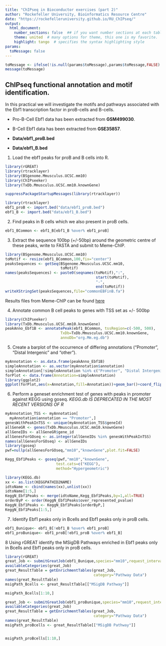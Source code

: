 ```yaml
---
title: "ChIPseq in Bioconductor exercises (part 2)"
author: "Rockefeller University, Bioinformatics Resource Centre"
date: "https://rockefelleruniversity.github.io/RU_ChIPseq/"
output: 
  html_document:
    number_sections: false  ## if you want number sections at each table header
    theme: united  # many options for theme, this one is my favorite.
    highlight: tango  # specifies the syntax highlighting style
params:
  toMessage: false    
---
```


```r
toMessage <- ifelse(!is.null(params$toMessage),params$toMessage,FALSE)
message(toMessage)
```


## ChIPseq functional annotation and motif identification.

In this practical we will investigate the motifs and pathways associated with the Ebf1 transcription factor in proB-cells  and B-cells.

* Pro-B-Cell Ebf1 data has been extracted from **GSM499030**.
* B-Cell Ebf1 data has been extracted from **GSE35857**.

* **Data/ebf1_proB.bed**
* **Data/ebf1_B.bed**

1. Load the ebf1 peaks for proB and B cells into R.

```r
library(rGREAT)
library(rtracklayer)
library(BSgenome.Mmusculus.UCSC.mm10)
library(ChIPseeker)
library(TxDb.Mmusculus.UCSC.mm10.knownGene)
```

```r
suppressPackageStartupMessages(library(rtracklayer))

library(rtracklayer)
ebf1_proB <- import.bed("data/ebf1_proB.bed")
ebf1_B <- import.bed("data/ebf1_B.bed")
```

2. Find peaks in B cells which we also present in proB cells.

```r
ebf1_BCommon <- ebf1_B[ebf1_B %over% ebf1_proB]

```

3. Extract the sequence 100bp (+/-50bp) around the geometric centre of these peaks, write to FASTA and submit to Meme-ChIP.

```r
library(BSgenome.Mmusculus.UCSC.mm10)
toMotif <- resize(ebf1_BCommon,100,fix="center")
peaksSequences <- getSeq(BSgenome.Mmusculus.UCSC.mm10,
                         toMotif)
names(peaksSequences) <- paste0(seqnames(toMotif),":",
                                         start(toMotif),
                                         "-",
                                         end(toMotif))
writeXStringSet(peaksSequences,file="commonEBFinB.fa")

```

Results files from Meme-ChIP can be found [here](http://rockefelleruniversity.github.io/ebf1_motif/meme-chip.html)

4. Annotate common B cell peaks to genes with TSS set as +/- 500bp

```r
library(ChIPseeker)
library(TxDb.Mmusculus.UCSC.mm10.knownGene)
peakAnno_Ebf1B <- annotatePeak(ebf1_BCommon, tssRegion=c(-500, 500), 
                         TxDb=TxDb.Mmusculus.UCSC.mm10.knownGene, 
                         annoDb="org.Mm.eg.db")
```

5. Create a barplot of the occurrence of differing annotations ("Promoter", "Distal Intergenic"  and "other"). 

```r
myAnnotation <- as.data.frame(peakAnno_Ebf1B)
simpleAnnotation <- as.vector(myAnnotation$annotation)
simpleAnnotation[!simpleAnnotation %in% c("Promoter", "Distal Intergenic")] <- "other"
forPlot <- data.frame(Annotation=simpleAnnotation)
library(ggplot2)
ggplot(forPlot,aes(x=Annotation,fill=Annotation))+geom_bar()+coord_flip()+theme_bw()+ggtitle("Simple distribution of B-cell Ebf1 binding sites")
```

6. Perform a geneset enrichment test of genes with peaks in promoter against KEGG using goseq.
*KEGG.db IS DEPRECATED IN THE MOST RECENT VERSIONS OF R*
```r
myAnnotation_TSS <- myAnnotation[
  myAnnotation$annotation == "Promoter",]
genesWithPeakInTSS <- unique(myAnnotation_TSS$geneId)
allGeneGR <- genes(TxDb.Mmusculus.UCSC.mm10.knownGene)
allGeneIDs <- allGeneGR$gene_id
allGenesForGOseq <- as.integer(allGeneIDs %in% genesWithPeakInTSS)
names(allGenesForGOseq) <- allGeneIDs
library(goseq)
pwf=nullp(allGenesForGOseq,"mm10","knownGene",plot.fit=FALSE)

Kegg_Ebf1Peaks <- goseq(pwf,"mm10","knownGene",
                       test.cats=c("KEGG"),
                       method="Hypergeometric")
```
```r
library(KEGG.db)
xx <- as.list(KEGGPATHID2NAME)
idtoName <- cbind(names(xx),unlist(xx))
idtoName[1:5,]
KeggN_Ebf1Peaks <- merge(idtoName,Kegg_Ebf1Peaks,by=1,all=TRUE)
orderByP <- order(KeggN_Ebf1Peaks$over_represented_pvalue)
KeggN_Ebf1Peaks <- KeggN_Ebf1Peaks[orderByP,]
KeggN_Ebf1Peaks[1:5,]
```

7. Identify Ebf1 peaks only in Bcells and Ebf1 peaks only in proB cells.


```r
ebf1_Bunique<- ebf1_B[!ebf1_B %over% ebf1_proB]
ebf1_proBunique<- ebf1_proB[!ebf1_proB %over% ebf1_B]

```

8 Using rGREAT identify the MSigDB Pathways enriched in Ebf1 peaks  only in Bcells and Ebf1 peaks only in proB cells.


```r
library(rGREAT)
great_Job <- submitGreatJob(ebf1_Bunique,species="mm10",request_interval=1,version = "3.0.0")
availableCategories(great_Job)
great_ResultTable = getEnrichmentTables(great_Job,
                                        category="Pathway Data")
names(great_ResultTable)
msigPath_Bcells <- great_ResultTable[["MSigDB Pathway"]]

msigPath_Bcells[1:10,]

great_Job <- submitGreatJob(ebf1_proBunique,species="mm10",request_interval=1,version = "3.0.0")
availableCategories(great_Job)
great_ResultTable = getEnrichmentTables(great_Job,
                                        category="Pathway Data")
names(great_ResultTable)
msigPath_proBcells <- great_ResultTable[["MSigDB Pathway"]]


msigPath_proBcells[1:10,]
```
